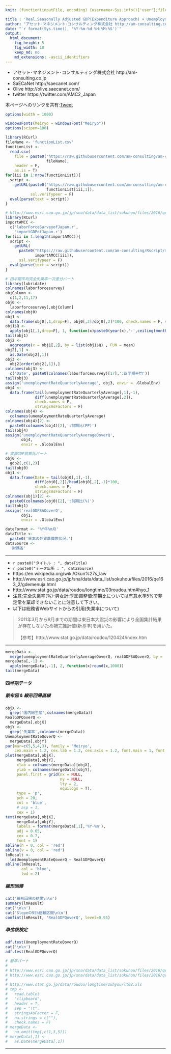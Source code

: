 ```yaml
---
knit: (function(inputFile, encoding) {username<-Sys.info()['user'];fileName<-'defaultPath.csv';pathToFile <-paste0('C:/Users/', username,'/Desktop/pathToCSV/');setwd(pathToFile);buf0<-read.csv(fileName,header = F,skip = 0,stringsAsFactor = F,check.names = F,fileEncoding = 'utf-8');timeStamp<-format(Sys.time(),'%Y%m%d%H%M%S');rmarkdown::render(inputFile, encoding = encoding, output_file = paste0('C:/Users/',username,buf0[2,1],'charts/','am-consulting.co.jp-okunsLaw.html')) })

title : 'Real,Seasonally Adjusted GDP(Expenditure Approach) × Unemployment Rate'
author: "アセット･マネジメント･コンサルティング株式会社 http://am-consulting.co.jp"
date: "`r format(Sys.time(), '%Y-%m-%d %H:%M:%S')`"
output: 
  html_document:
    fig_height: 5
    fig_width: 10
    keep_md: no
    md_extensions: -ascii_identifiers 
---
```

<link href="http://knowledgevault.saecanet.com/components/rmarkdown-html.css" rel="stylesheet">
<style>.main-container {max-width : 1000px;}</style>
<script src="http://knowledgevault.saecanet.com/components/JavascriptCode.js"></script>

- アセット･マネジメント･コンサルティング株式会社 http://am-consulting.co.jp
- SaECaNet http://saecanet.com/
- Olive http://olive.saecanet.com/
- twitter https://twitter.com/AMC2_Japan

本ページへのリンクを共有:<a href="https://twitter.com/share" class="twitter-share-button" data-via="AMC2_Japan" data-size="large">Tweet</a> <script>!function(d,s,id){var js,fjs=d.getElementsByTagName(s)[0],p=/^http:/.test(d.location)?'http':'https';if(!d.getElementById(id)){js=d.createElement(s);js.id=id;js.src=p+'://platform.twitter.com/widgets.js';fjs.parentNode.insertBefore(js,fjs);}}(document, 'script', 'twitter-wjs');</script>

```r
options(width = 1000)
```

```r
windowsFonts(Meiryo = windowsFont("Meiryo"))
options(scipen=100)
```

```r
library(RCurl)
fileName <- 'functionList.csv'
functionList <-
  read.csv(
    file = paste0('https://raw.githubusercontent.com/am-consulting/am-consulting.github.io/master/csv/',
                  fileName),
    header = F,
    as.is = T)
for(iii in 1:nrow(functionList)){
  script <- 
    getURL(paste0("https://raw.githubusercontent.com/am-consulting/am-consulting.github.io/master/", 
                  functionList[iii,1]),
           ssl.verifypeer = F)
  eval(parse(text = script))
}
```

```r
# http://www.esri.cao.go.jp/jp/sna/data/data_list/sokuhou/files/2016/qe163_2/gdemenuja.html
library(RCurl)
importAMCC <- 
  c('laborForceSurveyofJapan.r',
    'importGDPofJapan.r')
for(iii in 1:length(importAMCC)){
  script <-
    getURL(
      paste0("https://raw.githubusercontent.com/am-consulting/Rscript/master/",
             importAMCC[iii]),
      ssl.verifypeer = F)
  eval(parse(text = script))
}
```

```r
# 四半期平均完全失業率一次差分パート
library(lubridate)
colnames(laborforcesurvey)
objColumn <-
  c(1,2,11,17)
obj0 <-
  laborforcesurvey[,objColumn]
colnames(obj0)
obj1 <- 
  data.frame(obj0[,1,drop=F], obj0[,3]/obj0[,2]*100, check.names = F, stringsAsFactors = F)
obj1$Q <-
  apply(obj1[,1,drop=F], 1, function(x)paste0(year(x),'-',ceiling(month(x)/3)*3,'-1'))
tail(obj1)
obj2 <- 
  aggregate(x = obj1[,2], by = list(obj1$Q) , FUN = mean)
obj2[,1] <- 
  as.Date(obj2[,1])
obj3 <- 
  obj2[order(obj2[,1]),]
colnames(obj3) <-
  c('Date', paste0(colnames(laborforcesurvey)[17],':四半期平均'))
tail(obj3)
assign('unemploymentRateQuarterlyAverage', obj3, envir = .GlobalEnv)
obj4 <-
  data.frame(tail(unemploymentRateQuarterlyAverage[,1],-1), 
             diff(unemploymentRateQuarterlyAverage[,2]), 
             check.names = F, 
             stringsAsFactors = F)
colnames(obj4) <- 
  colnames(unemploymentRateQuarterlyAverage)
colnames(obj4)[2] <-
  paste0(colnames(obj4)[2],':前期比(PP)')
tail(obj4)
assign('unemploymentRateQuarterlyAverageQoverQ', 
       obj4, 
       envir = .GlobalEnv)
```

```r
# 実質GDP前期比パート
obj0 <-
  gdp2[,c(1,2)]
tail(obj0)
obj1 <-
  data.frame(Date = tail(obj0[,1],-1), 
             diff(obj0[,2])/head(obj0[,2],-1)*100,
             check.names = F,
             stringsAsFactors = F)
colnames(obj1)[2] <-
  paste0(colnames(obj0)[2],':前期比(%)')
tail(obj1)
assign('realGDPSAQoverQ',
       obj1,
       envir = .GlobalEnv)
```

```r
dateFormat <- '%Y年%m月'
dataTitle <- 
  paste0('日本の外貨準備等状況:')
dataSource <- 
  '財務省'
```

***

- `r paste0("タイトル : ", dataTitle)`
- `r paste0("データ出所 : ", dataSource)`
- https://en.wikipedia.org/wiki/Okun%27s_law
- http://www.esri.cao.go.jp/jp/sna/data/data_list/sokuhou/files/2016/qe163_2/gdemenuja.html
- http://www.stat.go.jp/data/roudou/longtime/03roudou.htm#hyo_1
- 注意:完全失業率(%)-男女計:季節調整値:前期比については有意水準5%で非定常を棄却できないことに注意して下さい。
- 以下は総務省Webサイトからの引用(失業率について)

<blockquote>

2011年3月から8月までの期間は東日本大震災の影響により全国集計結果が存在しないため補完推計値(新基準)を用いた。<br><br>【参考】http://www.stat.go.jp/data/roudou/120424/index.htm

</blockquote>

***

```r
mergeData <-
  merge(unemploymentRateQuarterlyAverageQoverQ, realGDPSAQoverQ, by = 'Date')
mergeData[,-1] <- 
  apply(mergeData[,-1], 2, function(x)round(x,1000))
tail(mergeData)
```

#### 四半期データ
##### 散布図 & 線形回帰直線

```r
objX <- 
  grep('国内総生産',colnames(mergeData))
RealGDPQoverQ <- 
  mergeData[,objX]
objY <- 
  grep('失業率',colnames(mergeData))
UnemploymentRateQoverQ <- 
  mergeData[,objY]
par(mar=c(5,5,4,3), family = 'Meiryo', 
    cex.main = 1.2, cex.lab = 1.2, cex.axis = 1.2, font.main = 1, font.lab = 1, font.axis =1)
plot(mergeData[,objX],
     mergeData[,objY],
     xlab = colnames(mergeData)[objX],
     ylab = colnames(mergeData)[objY],
     panel.first = grid(nx = NULL,
                        ny = NULL,
                        lty = 2,
                        equilogs = T),
     type = 'p',
     pch = 20,
     col = 'blue',
     # asp = 1,
     cex = 1)
text(mergeData[,objX],
     mergeData[,objY],
     labels = format(mergeData[,1],'%Y-%m'),
     adj = 0.65,
     cex = 0.7,
     font = 1)
abline(h = 0, col = 'red')
abline(v = 0, col = 'red')
lmResult <-
  lm(UnemploymentRateQoverQ ~ RealGDPQoverQ)
abline(lmResult,
       col = 'blue',
       lwd = 2)
```

##### 線形回帰

```r
cat('線形回帰の結果\n\n')
summary(lmResult)
cat('\n\n')
cat('Slopeの95%信頼区間\n\n')
confint(lmResult, 'RealGDPQoverQ', level=0.95)
```

##### 単位根検定

```r
adf.test(UnemploymentRateQoverQ)
cat('\n\n')
adf.test(RealGDPQoverQ)
```

```r
# 暦年パート
# 
# http://www.esri.cao.go.jp/jp/sna/data/data_list/sokuhou/files/2016/qe163_2/__icsFiles/afieldfile/2016/12/07/ritu-jcy1632.csv
# http://www.esri.cao.go.jp/jp/sna/data/data_list/sokuhou/files/2016/qe163_2/__icsFiles/afieldfile/2016/12/07/gaku-jcy1632.csv
# 
# http://www.stat.go.jp/data/roudou/longtime/zuhyou/lt02.xls
# tmp <-
#   read.table(
#   "clipboard",
#   header = T,
#   sep = "\t",
#   stringsAsFactor = F,
#   na.strings = c(""),
#   check.names = F)
# mergeData <- 
#   na.omit(tmp[,c(1,3,5)])
# mergeData[,1] <-
#   as.Date(mergeData[,1])

```

***

<script>
  (function(i,s,o,g,r,a,m){i['GoogleAnalyticsObject']=r;i[r]=i[r]||function(){
  (i[r].q=i[r].q||[]).push(arguments)},i[r].l=1*new Date();a=s.createElement(o),
  m=s.getElementsByTagName(o)[0];a.async=1;a.src=g;m.parentNode.insertBefore(a,m)
  })(window,document,'script','https://www.google-analytics.com/analytics.js','ga');

  ga('create', 'UA-3077339-5', 'auto');
  ga('send', 'pageview');

</script>
